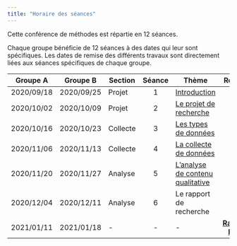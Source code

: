```yaml
---
title: "Horaire des séances"
---
```


Cette conférence de méthodes est répartie en 12 séances.

Chaque groupe bénéficie de 12 séances à des dates qui leur sont spécifiques.
Les dates de remise des différents travaux sont directement liées aux séances spécifiques de chaque groupe.


| Groupe A   | Groupe B   | Section  | Séance | Thème                                            | Remise                       |
| -          | -          | -        | :-:    | -                                                | :-:                          |
| 2020/09/18 | 2020/09/25 | Projet   | 1      | [Introduction](1_projet_intro.html)                | -                            |
| 2020/10/02 | 2020/10/09 | Projet   | 2      | [Le projet de recherche](2_projet_objet.html)      | -                            |
| 2020/10/16 | 2020/10/23 | Collecte | 3      | [Les types de données](3_types.html)               | **[TP1](tp_01_project)**     |
| 2020/11/06 | 2020/11/13 | Collecte | 4      | [La collecte de données](4_collecte.html)          | -                            |
| 2020/11/20 | 2020/11/27 | Analyse  | 5      | [L'analyse de contenu qualitative](5_analyse.html) | **[TP2](tp_02_data)**        |
| 2020/12/04 | 2020/12/11 | Analyse  | 6      | Le rapport de recherche                          | -                            |
| 2021/01/11 | 2021/01/18 | -        | -      | -                                                | **[Rapport Final](rapport)** |


